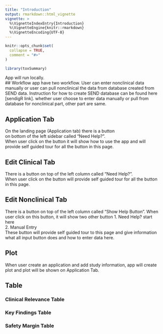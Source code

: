 ```yaml
---
title: "Introduction"
output: rmarkdown::html_vignette
vignette: >
  %\VignetteIndexEntry{Introduction}
  %\VignetteEngine{knitr::rmarkdown}
  %\VignetteEncoding{UTF-8}
---
```


```r
knitr::opts_chunk$set(
  collapse = TRUE,
  comment = "#>"
)
```

```r
library(toxSummary)
```
App will run locally.  
## Workflow
app have two workflow. User can enter nonclinical data manually or user can pull 
nonclinical the data 
from database created from SEND data. Instruction for how to create SEND database can 
be found here [sendigR link].
whether user choose to enter data manually or pull from database for nonclinical part,
other part are same.

## Application Tab  
On the landing page (Application tab) there is a button  
on bottom of the left sidebar called "Need Help?".  
When user click on the button it will show how to use the app and
will provide self guided tour for all the button in this page.

## Edit Clinical Tab  
There is a button on top of the left column called "Need Help?".   
When user click on the button will provide self guided tour for all the button in this page.   

## Edit Nonclinical Tab    
There is a button on top of the left column called "Show Help Button". 
When user click on this button, it will show two other button 
1. Need Help? start here  
2. Manual Entry  
These button will provide self guided tour to this page and give information
what all input button does and how to enter data here.

## Plot   
When user create an application and add study information, app will create
plot and plot will be shown on Application Tab.   

## Table  
### Clinical Relevance Table  

### Key Findings Table  
### Safety Margin Table  